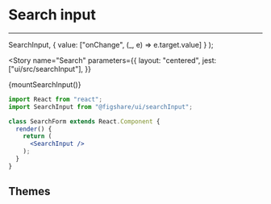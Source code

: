 

<Meta title="UI/Inputs/Search" component={SearchInput} />

# Search input
---


  SearchInput,
  { value: ["onChange", (_, e) => e.target.value] }
);


<Story 
  name="Search" 
  parameters={{
    layout: "centered",
    jest: ["ui/src/searchInput"],
  }}
>
  {mountSearchInput()}
</Story>


```jsx
import React from "react";
import SearchInput from "@figshare/ui/searchInput";

class SearchForm extends React.Component {
  render() {
    return (
      <SearchInput />
    );
  }
}
```

<ArgsTable of={SearchInput} />


## Themes

<Canvas>
  <UncontrolledInput size="S" theme="default" placeholder="Default theme" />
  <UncontrolledInput size="S" theme="underline" placeholder="Underline theme" />
  <UncontrolledInput size="S" theme="default" error={true} placeholder="Default theme - error" />
  <UncontrolledInput size="S" theme="underline" error={true} placeholder="Underline theme - error" />
  <UncontrolledInput size="S" theme="default" disabled={true} placeholder="Default theme - disabled" />
  <UncontrolledInput size="S" theme="underline" disabled={true} placeholder="Underline theme - disabled" />
</Canvas>

<Canvas>
  <UncontrolledInput size="L" theme="default" placeholder="Default theme" />
  <UncontrolledInput size="L" theme="underline" placeholder="Underline theme" />
  <UncontrolledInput size="L" theme="default" error={true} placeholder="Default theme - error" />
  <UncontrolledInput size="L" theme="underline" error={true} placeholder="Underline theme - error" />
  <UncontrolledInput size="L" theme="default" disabled={true} placeholder="Default theme - disabled" />
  <UncontrolledInput size="L" theme="underline" disabled={true} placeholder="Underline theme - disabled" />
</Canvas>